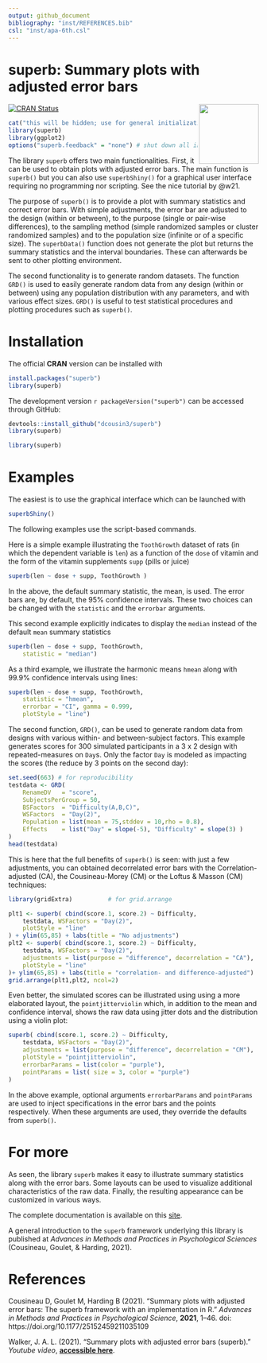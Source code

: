 ```yaml
---
output: github_document
bibliography: "inst/REFERENCES.bib"
csl: "inst/apa-6th.csl"
---
```


# superb: Summary plots with adjusted error bars
 <img src="logo.png" align="right" alt="" width="120" />

<!-- badges: start -->
[![CRAN Status](https://www.r-pkg.org/badges/version/superb)](https://cran.r-project.org/package=superb)
<!-- badges: end -->

```r
cat("this will be hidden; use for general initializations.\n")
library(superb)
library(ggplot2)
options("superb.feedback" = "none") # shut down all information
```

The library `superb`  offers two main functionalities. First, it can be used
to obtain plots with adjusted error bars. The main function is `superb()`
but you can also use `superbShiny()` for a graphical user interface requiring
no programming nor scripting.  See the nice tutorial by @w21.

The purpose of `superb()` is to provide a plot with 
summary statistics and correct
error bars. With simple adjustments, the error bar are adjusted
to the design (within or between), to the purpose (single or pair-wise differences),
to the sampling method (simple randomized samples or cluster
randomized samples) and to the population size (infinite or of a specific
 size). The `superbData()` function does not generate the plot but returns the 
summary statistics and the interval boundaries. These can afterwards
be sent to other plotting environment.

 The second functionality is to generate random datasets. The function 
 `GRD()` is used to easily generate random data from any design (within or between) using
any population distribution with any parameters, and with various 
effect sizes. `GRD()` is useful to test statistical procedures and plotting procedures 
such as `superb()`.

# Installation

The official **CRAN** version can be installed with 

```r
install.packages("superb")
library(superb)
```

The development version `r packageVersion("superb")` can be accessed through GitHub:

```r
devtools::install_github("dcousin3/superb")
library(superb)
```

```r
library(superb)
```

# Examples

The easiest is to use the graphical interface which can be 
launched with 

```r
superbShiny()
```

The following examples use the script-based commands.

Here is a simple example illustrating the ``ToothGrowth`` dataset
of rats  (in which the dependent variable is `len`) 
as a function of the `dose` of 
vitamin and the form of the vitamin supplements `supp` (pills or juice)

```r
superb(len ~ dose + supp, ToothGrowth )
```

In the above, the default summary statistic, the mean, is used. The error
bars are, by default, the 95% confidence intervals. These two choices
can be changed with the `statistic` and the `errorbar` arguments.

This second example explicitly indicates to display the 
`median` instead of the default `mean` summary statistics

```r
superb(len ~ dose + supp, ToothGrowth,
    statistic = "median")
```

As a third example, we illustrate the  harmonic means
`hmean` along with 99.9% confidence intervals using lines:

```r
superb(len ~ dose + supp, ToothGrowth,
    statistic = "hmean", 
    errorbar = "CI", gamma = 0.999,
    plotStyle = "line")
```

The second function, `GRD()`, can be used to generate random data
from designs with various within- and between-subject factors.
This example generates scores for 300 simulated participants in 
a 3 x 2 design with repeated-measures on `Day`s. Only
the factor `Day` is modeled as impacting the scores (the reduce by 3 points on the 
second day):

```r
set.seed(663) # for reproducibility
testdata <- GRD(
    RenameDV   = "score", 
    SubjectsPerGroup = 50, 
    BSFactors  = "Difficulty(A,B,C)", 
    WSFactors  = "Day(2)",
    Population = list(mean = 75,stddev = 10,rho = 0.8),
    Effects    = list("Day" = slope(-5), "Difficulty" = slope(3) )
)
head(testdata)
```

This is here that the full benefits of `superb()` is seen: with
just a few adjustments, you can obtained decorrelated error bars
with the Correlation-adjusted (CA), the Cousineau-Morey (CM) or 
the Loftus & Masson (CM) techniques:

```r
library(gridExtra)          # for grid.arrange

plt1 <- superb( cbind(score.1, score.2) ~ Difficulty, 
    testdata, WSFactors = "Day(2)",
    plotStyle = "line"
) + ylim(65,85) + labs(title = "No adjustments")
plt2 <- superb( cbind(score.1, score.2) ~ Difficulty, 
    testdata, WSFactors = "Day(2)",
    adjustments = list(purpose = "difference", decorrelation = "CA"),
    plotStyle = "line"
)+ ylim(65,85) + labs(title = "correlation- and difference-adjusted")
grid.arrange(plt1,plt2, ncol=2)
```

Even better, the simulated scores can be illustrated using using 
a more elaborated layout, the ``pointjitterviolin`` which, 
in addition to the mean and confidence interval, shows the raw 
data using jitter dots and the distribution using a violin plot:

```r
superb( cbind(score.1, score.2) ~ Difficulty, 
    testdata, WSFactors = "Day(2)",
    adjustments = list(purpose = "difference", decorrelation = "CM"),
    plotStyle = "pointjitterviolin",
    errorbarParams = list(color = "purple"),
    pointParams = list( size = 3, color = "purple")
)
```

In the above example, optional arguments ``errorbarParams`` and ``pointParams``
are used to inject specifications in the error bars and the points respectively.
When these arguments are used, they override the defaults from ``superb()``.


# For more

As seen, the library `superb` makes it easy to illustrate summary statistics 
along with the error bars. Some layouts can be used to visualize additional
characteristics of the raw data. Finally, the resulting appearance can be customized 
in various ways.

The complete documentation is available on this [site](https://dcousin3.github.io/superb/).

A general introduction to the `superb` framework underlying this 
library is published
at *Advances in Methods and Practices in Psychological Sciences* (Cousineau, Goulet, & Harding, 2021).

# References

<p>Cousineau D, Goulet M, Harding B (2021).
"Summary plots with adjusted error bars: The superb framework with an implementation in R."
<em>Advances in Methods and Practices in Psychological Science</em>, <b>2021</b>, 1--46.
doi: https://doi.org/10.1177/25152459211035109
</p>
<p>Walker, J. A. L. (2021).
"Summary plots with adjusted error bars (superb)."
<em>Youtube video</em>, <b><a href="https://www.youtube.com/watch?v=rw_6ll5nVus">accessible here</a></b>.
</p>
